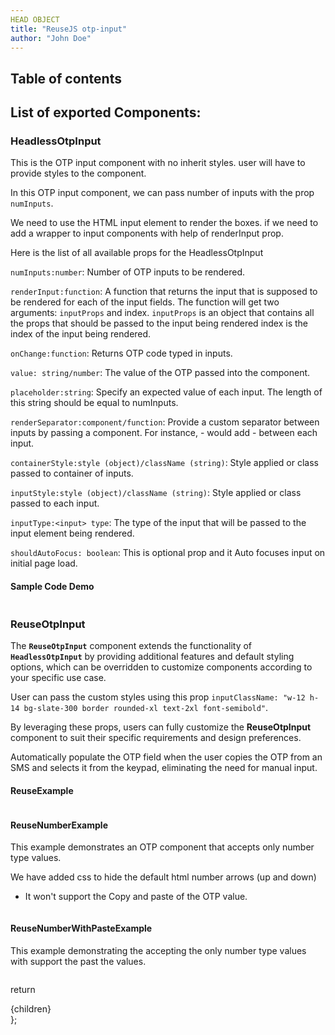 ```yaml
---
HEAD OBJECT
title: "ReuseJS otp-input"
author: "John Doe"
---
```




## Table of contents

## List of exported Components:

### HeadlessOtpInput 

This is the OTP input component with no inherit styles. user will have to provide styles to the component.

In this OTP input component, we can pass  number of inputs with the prop `numInputs`.

We need to use the HTML input element to render the boxes. if we need to add a wrapper to input components with help of renderInput prop. 

Here is the list of all available props for the HeadlessOtpInput

`numInputs:number`: Number of OTP inputs to be rendered.

`renderInput:function`: A function that returns the input that is supposed to be rendered for each of the input fields. The function will get two arguments: `inputProps` and index. `inputProps` is an object that contains all the props that should be passed to the input being rendered index is the index of the input being rendered.

`onChange:function`: Returns OTP code typed in inputs.

`value: string/number`: The value of the OTP passed into the component.

`placeholder:string`: Specify an expected value of each input. The length of this string should be equal to numInputs.

`renderSeparator:component/function`: Provide a custom separator between inputs by passing a component. For instance, <span>-</span> would add - between each input.

`containerStyle:style (object)/className (string)`: Style applied or class passed to container of inputs.

`inputStyle:style (object)/className (string)`: Style applied or class passed to each input.

`inputType:<input> type`: The type of the input that will be passed to the input element being rendered.

`shouldAutoFocus: boolean`: This is optional prop and it Auto focuses input on initial page load.



#### Sample Code Demo

<Sample/>

```js path=../../components/otp-input/Sample name=Sample
```


### ReuseOtpInput

The **`ReuseOtpInput`** component extends the functionality of **`HeadlessOtpInput`** by providing additional features and default styling options, which can be overridden to customize components according to your specific use case.

User can pass the custom styles using this prop `inputClassName: "w-12 h-14 bg-slate-300 border rounded-xl text-2xl font-semibold"`. 

By leveraging these props, users can fully customize the **ReuseOtpInput** component to suit their specific requirements and design preferences.

Automatically populate the OTP field when the user copies the OTP from an SMS and selects it from the keypad, eliminating the need for manual input.


#### ReuseExample

<ReuseExample/>

```js path=../../components/otp-input/ReuseExample name=ReuseExample
```

#### ReuseNumberExample

This example demonstrates an OTP component that accepts only number type values.

 We have added css to hide the default html number arrows (up and down)

* It won't support the Copy and paste of the OTP value. 

<ReuseNumberExample/>

```js path=../../components/otp-input/ReuseNumberExample name=ReuseNumberExample
```


#### ReuseNumberWithPasteExample

This example demonstrating the accepting the only number type values with support the past the values.

<ReuseNumberWithPasteExample/>

```js path=../../components/otp-input/ReuseNumberWithPasteExample name=ReuseNumberWithPasteExample
```




  return <SiteWrapper toc={toc}><div className="prose max-w-full mx-4 pb-10" >{children}</div></SiteWrapper>
};


